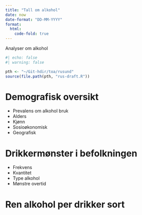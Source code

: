 ```yaml
---
title: "Tall om alkohol"
date: now
date-format: "DD-MM-YYYY"
format:
  html:
    code-fold: true
---
```


Analyser om alkohol 

```r
#| echo: false
#| warning: false

pth <- "~/Git-hdir/toa/rusund"
source(file.path(pth, "rus-draft.R"))
```
# Demografisk oversikt
- Prevalens om alkohol bruk
- Alders 
- Kjønn 
- Sosioøkonomisk
- Geografisk

# Drikkermønster i befolkningen
- Frekvens
- Kvantitet
- Type alkohol
- Mønstre overtid


# Ren alkohol per drikker sort

